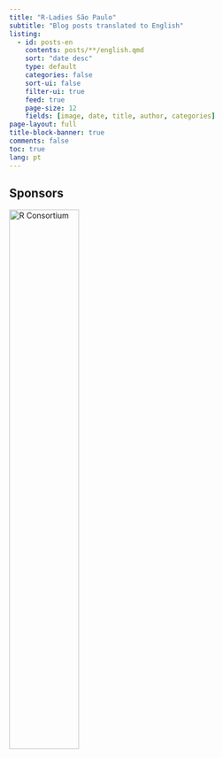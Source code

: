 ```yaml
---
title: "R-Ladies São Paulo"
subtitle: "Blog posts translated to English"
listing:
  - id: posts-en
    contents: posts/**/english.qmd
    sort: "date desc"
    type: default
    categories: false
    sort-ui: false
    filter-ui: true
    feed: true
    page-size: 12
    fields: [image, date, title, author, categories]      
page-layout: full
title-block-banner: true
comments: false
toc: true
lang: pt
---
```


::: {#posts-en}
:::

## Sponsors

[![R Consortium](https://www.r-consortium.org/wp-content/uploads/sites/13/2016/09/RConsortium_Horizontal_Pantone.png){fig-alt="R Consortium Logo" fig-align="center" width="50%"}](https://www.r-consortium.org/all-projects/r-user-group-support-program)
